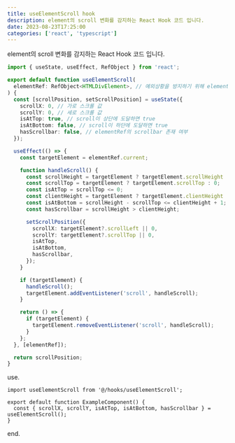 ```yaml
---
title: useElementScroll hook
description: element의 scroll 변화를 감지하는 React Hook 코드 입니다.
date: 2023-08-23T17:25:00
categories: ['react', 'typescript']
---
```


element의 scroll 변화를 감지하는 React Hook 코드 입니다.

```ts:/src/hooks/useElementScroll.ts
import { useState, useEffect, RefObject } from 'react';

export default function useElementScroll(
  elementRef: RefObject<HTMLDivElement>, // 예외상황을 방지하기 위해 element는 div로 고정
) {
  const [scrollPosition, setScrollPosition] = useState({
    scrollX: 0, // 가로 스크롤 값
    scrollY: 0, // 세로 스크롤 값
    isAtTop: true, // scroll이 상단에 도달하면 true
    isAtBottom: false, // scroll이 하단에 도달하면 true
    hasScrollbar: false, // elementRef의 scrollbar 존재 여부
  });

  useEffect(() => {
    const targetElement = elementRef.current;

    function handleScroll() {
      const scrollHeight = targetElement ? targetElement.scrollHeight : 0;
      const scrollTop = targetElement ? targetElement.scrollTop : 0;
      const isAtTop = scrollTop <= 0;
      const clientHeight = targetElement ? targetElement.clientHeight : 0;
      const isAtBottom = scrollHeight - scrollTop <= clientHeight + 1;
      const hasScrollbar = scrollHeight > clientHeight;

      setScrollPosition({
        scrollX: targetElement?.scrollLeft || 0,
        scrollY: targetElement?.scrollTop || 0,
        isAtTop,
        isAtBottom,
        hasScrollbar,
      });
    }

    if (targetElement) {
      handleScroll();
      targetElement.addEventListener('scroll', handleScroll);
    }

    return () => {
      if (targetElement) {
        targetElement.removeEventListener('scroll', handleScroll);
      }
    };
  }, [elementRef]);

  return scrollPosition;
}
```

use.

```tsx:/src/components/example.tsx
import useElementScroll from '@/hooks/useElementScroll';

export default function ExampleComponent() {
  const { scrollX, scrollY, isAtTop, isAtBottom, hasScrollbar } = useElementScroll();
}
```

end.
